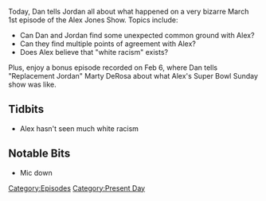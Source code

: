 {{DEFAULTSORT:
    #_EPISODE_0018:March 1, 2017/Super Bowl Bonus
}}{{Episode
    | title           = March 1, 2017/Super Bowl Bonus
    | caption         = [https://knowledgefight.libsyn.com/knowledge-fight-march-1-2017super-bowl-bonus Listen to this episode on Libsyn]
    | episodeNumber   = 18
    | length          = 02:05:05
    | airDate         = March 3, 2017
    | coverageDate    = March 1, 2017
    | episodeType     = [[:Category:Present Day|Present Day]]
    | previousEpisode = [[17: February 7, 2017]]
    | nextEpisode     = [[19: March 3, 2017]]
}}

{{Stub}}

Today, Dan tells Jordan all about what happened on a very bizarre March 1st episode of the Alex Jones Show. Topics include:

*Can Dan and Jordan find some unexpected common ground with Alex?
*Can they find multiple points of agreement with Alex?
*Does Alex believe that "white racism" exists?

Plus, enjoy a bonus episode recorded on Feb 6, where Dan tells "Replacement Jordan" Marty DeRosa about what Alex's Super Bowl Sunday show was like.

==Tidbits==

*Alex hasn't seen much white racism

==Notable Bits==

*Mic down

[[Category:Episodes]]
[[Category:Present Day]]